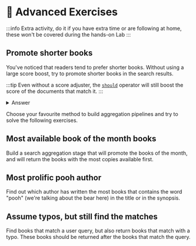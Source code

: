 # 🦸 Advanced Exercises

:::info
Extra activity, do it if you have extra time or are following at home, these won't be covered during the hands-on Lab
:::

## Promote shorter books

You've noticed that readers tend to prefer shorter books. Without using a large score boost, try to promote shorter books in the search results.

:::tip
Even without a score adjuster, the [`should`](https://www.mongodb.com/docs/atlas/atlas-search/compound/#mongodb-data-should) operator will still boost the score of the documents that match it.
:::

<details>
  <summary>Answer</summary>
  <div>

```js
public async searchBooks(query: string): Promise<Book[]> {
    const aggregationPipeline = [
        {
          $search: {
            "index": "fulltextsearch",
            "compound": {
              "must": [
                {
                  "text": {
                    query,
                    "path": ["title", "authors.name", "genres"],
                    fuzzy: {
                      maxEdits: 2
                    }
                  }
                }
              ],
              "should": [
                {
                  "equals": {
                    "value": true,
                    "path": "bookOfTheMonth",
                    "score": {
                      "boost": { value: 10 }
                    }
                  }
                },
                {
                  "range": {
                    path: "pages",
                    lt: 80
                  }
                }
              ]
            }
          }
        }
      ];
    const books = await collections?.books?.aggregate(aggregationPipeline).toArray() as Book[];
    return books;
}
```
</div>
</details>

Choose your favourite method to build aggregation pipelines and try to solve the following exercises.

## Most available book of the month books

Build a search aggregation stage that will promote the books of the month, and will return the books with the most copies available first.

## Most prolific pooh author

Find out which author has written the most books that contains the word "pooh" (we're talking about the bear here) in the title or in the synopsis.

## Assume typos, but still find the matches

Find books that match a user query, but also return books that match with a typo. These books should be returned after the books that match the query.